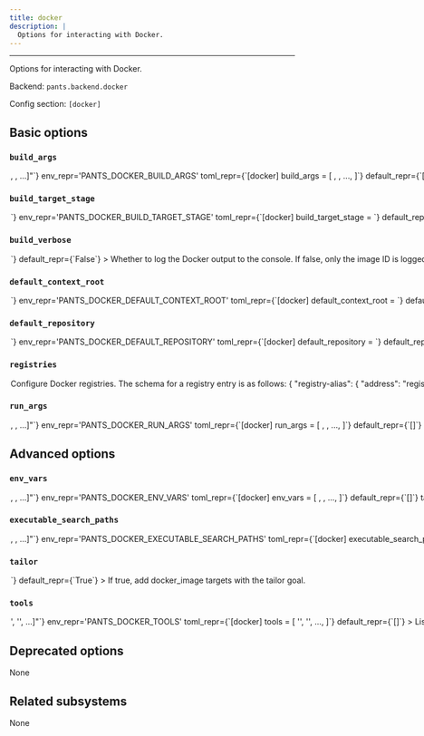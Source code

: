 ```yaml
---
title: docker
description: |
  Options for interacting with Docker.
---
```



---

Options for interacting with Docker.

Backend: <span className="color--primary">`pants.backend.docker`</span>

Config section: <span className="color--primary">`[docker]`</span>

<span className={styles.options}>

## Basic options

### `build_args`

<Option
  cli_repr={`--docker-build-args="[<shell_str>, <shell_str>, ...]"`}
  env_repr='PANTS_DOCKER_BUILD_ARGS'
  toml_repr={`[docker]
build_args = [
    <shell_str>,
    <shell_str>,
    ...,
]`}
  default_repr={`[]`}
>

Global build arguments (for Docker `--build-arg` options) to use for all `docker build` invocations.

Entries are either strings in the form `ARG_NAME=value` to set an explicit value; or just `ARG_NAME` to copy the value from Pants&#x27;s own environment.

Example:

```
[docker]
build_args = ["VAR1=value", "VAR2"]
```

Use the `extra_build_args` field on a `docker_image` target for additional image specific build arguments.

</Option>

### `build_target_stage`

<Option
  cli_repr={`--docker-build-target-stage=<str>`}
  env_repr='PANTS_DOCKER_BUILD_TARGET_STAGE'
  toml_repr={`[docker]
build_target_stage = <str>`}
  default_repr={`None`}
>

Global default value for `target_stage` on `docker_image` targets, overriding the field value on the targets, if there is a matching stage in the `Dockerfile`.

This is useful to provide from the command line, to specify the target stage to build for at execution time.

</Option>

### `build_verbose`

<Option
  cli_repr={`--[no-]docker-build-verbose`}
  env_repr='PANTS_DOCKER_BUILD_VERBOSE'
  toml_repr={`[docker]
build_verbose = <bool>`}
  default_repr={`False`}
>

Whether to log the Docker output to the console. If false, only the image ID is logged.

</Option>

### `default_context_root`

<Option
  cli_repr={`--docker-default-context-root=<workspace_path>`}
  env_repr='PANTS_DOCKER_DEFAULT_CONTEXT_ROOT'
  toml_repr={`[docker]
default_context_root = <workspace_path>`}
  default_repr={``}
>

Provide a default Docker build context root path for `docker_image` targets that does not specify their own `context_root` field.

The context root is relative to the build root by default, but may be prefixed with `./` to be relative to the directory of the BUILD file of the `docker_image`.

Examples:

```
--default-context-root=src/docker
--default-context-root=./relative_to_the_build_file
```

</Option>

### `default_repository`

<Option
  cli_repr={`--docker-default-repository=<str>`}
  env_repr='PANTS_DOCKER_DEFAULT_REPOSITORY'
  toml_repr={`[docker]
default_repository = <str>`}
  default_repr={`{name}`}
>

Configure the default repository name used in the Docker image tag.

The value is formatted and may reference these variables (in addition to the normal placeheolders derived from the Dockerfile and build args etc):

- name
- directory
- parent_directory
- target_repository

Example: `--default-repository="{directory}/{name}"`.

The `name` variable is the `docker_image`&#x27;s target name, `directory` and `parent_directory` are the name of the directory in which the BUILD file is for the target, and its parent directory respectively.

Use the `repository` field to set this value directly on a `docker_image` target.

Registries may override the repository value for a specific registry.

Any registries or tags are added to the image name as required, and should not be part of the repository name.

</Option>

### `registries`

<Option
  cli_repr={`--docker-registries="{'key1': val1, 'key2': val2, ...}"`}
  env_repr='PANTS_DOCKER_REGISTRIES'
  toml_repr={`[docker.registries]
key1 = val1
key2 = val2
...`}
  default_repr={`{}`}
>

Configure Docker registries. The schema for a registry entry is as follows:

```
{
    "registry-alias": {
        "address": "registry-domain:port",
        "default": bool,
        "extra_image_tags": [],
        "skip_push": bool,
        "repository": str,
        "use_local_alias": bool,
    },
    ...
}
```

If no registries are provided in a `docker_image` target, then all default addresses will be used, if any.

The `docker_image.registries` may be provided with a list of registry addresses and registry aliases prefixed with `@` to be used instead of the defaults.

A configured registry is marked as default either by setting `default = true` or with an alias of `"default"`.

A `docker_image` may be pushed to a subset of registries using the per registry `skip_push` option rather then the all or nothing toggle of the field option `skip_push` on the `docker_image` target.

Any image tags that should only be added for specific registries may be provided as the `extra_image_tags` option. The tags may use value formatting the same as for the `image_tags` field of the `docker_image` target.

When a registry provides a `repository` value, it will be used instead of the `docker_image.repository` or the default repository. Using the placeholders `{target_repository}` or `{default_repository}` those overridden values may be incorporated into the registry specific repository value.

If `use_local_alias` is true, a built image is additionally tagged locally using the registry alias as the value for repository (i.e. the additional image tag is not pushed) and will be used for any `pants run` requests.

</Option>

### `run_args`

<Option
  cli_repr={`--docker-run-args="[<shell_str>, <shell_str>, ...]"`}
  env_repr='PANTS_DOCKER_RUN_ARGS'
  toml_repr={`[docker]
run_args = [
    <shell_str>,
    <shell_str>,
    ...,
]`}
  default_repr={`[]`}
>

Additional arguments to use for `docker run` invocations.

Example:

```
$ pants run --docker-run-args="-p 127.0.0.1:80:8080/tcp --name demo" src/example:image -- [image entrypoint args]
```

To provide the top-level options to the `docker` client, use `[docker].env_vars` to configure the [Environment variables](https://docs.docker.com/engine/reference/commandline/cli/#environment-variables) as appropriate.

The arguments for the image entrypoint may be passed on the command line after a double dash (`--`), or using the `--run-args` option.

Defaults to `--interactive --tty` when stdout is connected to a terminal.

</Option>

## Advanced options

### `env_vars`

<Option
  cli_repr={`--docker-env-vars="[<shell_str>, <shell_str>, ...]"`}
  env_repr='PANTS_DOCKER_ENV_VARS'
  toml_repr={`[docker]
env_vars = [
    <shell_str>,
    <shell_str>,
    ...,
]`}
  default_repr={`[]`}
  target_field_name='docker_env_vars'
>

Environment variables to set for `docker` invocations.

Entries are either strings in the form `ENV_VAR=value` to set an explicit value; or just `ENV_VAR` to copy the value from Pants&#x27;s own environment.

</Option>

### `executable_search_paths`

<Option
  cli_repr={`--docker-executable-search-paths="[<binary-paths>, <binary-paths>, ...]"`}
  env_repr='PANTS_DOCKER_EXECUTABLE_SEARCH_PATHS'
  toml_repr={`[docker]
executable_search_paths = [
    <binary-paths>,
    <binary-paths>,
    ...,
]`}
  default_repr={`[\n  "<PATH>"\n]`}
  target_field_name='docker_executable_search_paths'
>

The PATH value that will be used to find the Docker client and any tools required.

The special string `"<PATH>"` will expand to the contents of the PATH env var.

</Option>

### `tailor`

<Option
  cli_repr={`--[no-]docker-tailor`}
  env_repr='PANTS_DOCKER_TAILOR'
  toml_repr={`[docker]
tailor = <bool>`}
  default_repr={`True`}
>

If true, add `docker_image` targets with the `tailor` goal.

</Option>

### `tools`

<Option
  cli_repr={`--docker-tools="['<str>', '<str>', ...]"`}
  env_repr='PANTS_DOCKER_TOOLS'
  toml_repr={`[docker]
tools = [
    '<str>',
    '<str>',
    ...,
]`}
  default_repr={`[]`}
>

List any additional executable tools required for Docker to work. The paths to these tools will be included in the PATH used in the execution sandbox, so that they may be used by the Docker client.

</Option>

## Deprecated options

None

## Related subsystems

None

</span>
